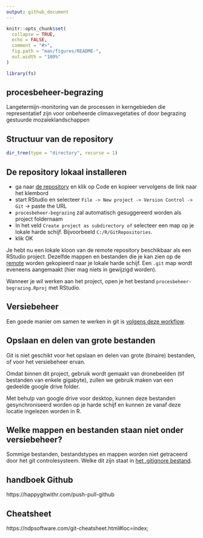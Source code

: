 ```yaml
---
output: github_document
---
```


<!-- README.md is generated from README.Rmd. Please edit that file -->

```r
knitr::opts_chunk$set(
  collapse = TRUE,
  echo = FALSE,
  comment = "#>",
  fig.path = "man/figures/README-",
  out.width = "100%"
)

library(fs)
```


## procesbeheer-begrazing

Langetermijn-monitoring van de processen in kerngebieden die representatief zijn voor onbeheerde climaxvegetaties of door begrazing gestuurde mozaïeklandschappen

## Structuur van de repository

```r
dir_tree(type = "directory", recurse = 1)
```


## De repository lokaal installeren

* ga naar [de repository](https://github.com/inbo/procesbeheer-begrazing/) en klik op Code en kopieer vervolgens de link naar het klembord
* start RStudio en selecteer `File -> New project -> Version Control -> Git` -> paste the URL
* `procesbeheer-begrazing` zal automatisch gesuggereerd worden als project foldernaam
* In het veld `Create project as subdirectory of` selecteer een map op je lokale harde schijf. Bijvoorbeeld `C:/R/GitRepositories`.
* klik OK

Je hebt nu een lokale kloon van de remote repository beschikbaar als een RStudio project. 
Dezelfde mappen en bestanden die je kan zien op de [remote](https://github.com/inbo/procesbeheer-begrazing) worden gekopieerd naar je lokale harde schijf.
Een `.git` map wordt eveneens aangemaakt (hier mag niets in gewijzigd worden). 

Wanneer je wil werken aan het project, open je het bestand `procesbeheer-begrazing.Rproj` met RStudio. 


## Versiebeheer

Een goede manier om samen te werken in git is [volgens deze workflow](https://inbo.github.io/git-course/workflow_rstudio.html).


## Opslaan en delen van grote bestanden

Git is niet geschikt voor het opslaan en delen van grote (binaire) bestanden, of voor het versiebeheer ervan. 

Omdat binnen dit project, gebruik wordt gemaakt van dronebeelden (tif bestanden van enkele gigabyte), zullen we gebruik maken van een gedeelde google drive folder. 

Met behulp van google drive voor desktop, kunnen deze bestanden gesynchroniseerd worden op je harde schijf en kunnen ze vanaf deze locatie ingelezen worden in R.

## Welke mappen en bestanden staan niet onder versiebeheer?

Sommige bestanden, bestandstypes en mappen worden niet getraceerd door het git controlesysteem.
Welke dit zijn staat in [het .gitignore bestand](.gitignore).

## handboek Github
https://happygitwithr.com/push-pull-github

## Cheatsheet
https://ndpsoftware.com/git-cheatsheet.html#loc=index;


